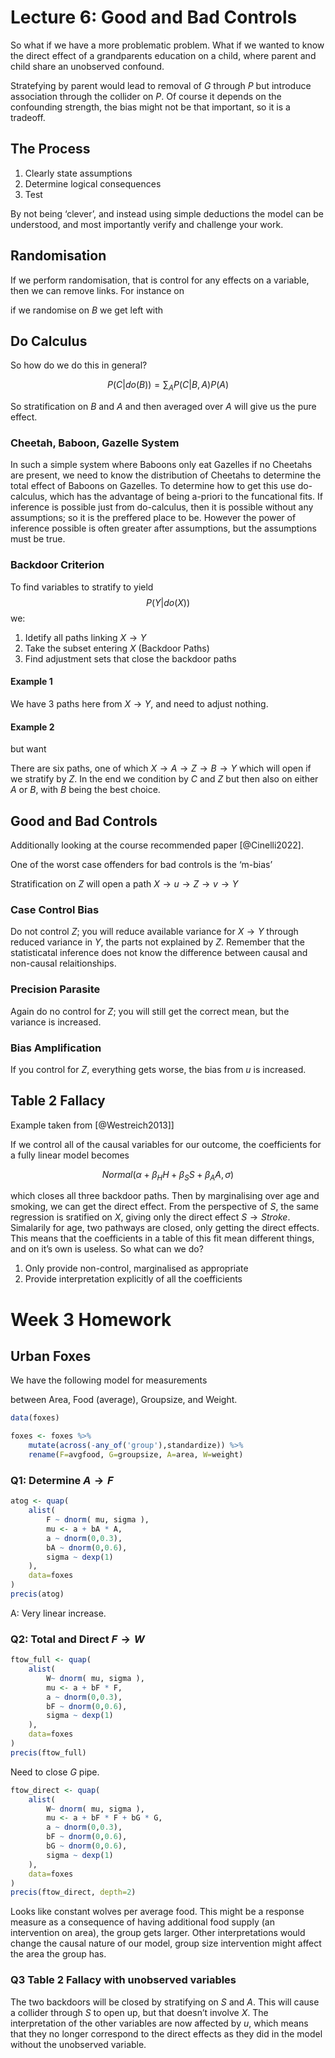 # Lecture 6: Good and Bad Controls

So what if we have a more problematic problem. What if we wanted to know the direct effect of a grandparents education on a child, where parent and child share an unobserved confound.


\begin{tikzcd}
G \arrow[r] \arrow[dr] & P \arrow[d] & U \arrow[l] \arrow[dl] \\
                       & C           &
\end{tikzcd}

Stratefying by parent would lead to removal of $G$ through $P$ but introduce association through the collider on $P$. Of course it depends on the confounding strength, the bias might not be that important, so it is a tradeoff.

## The Process

1. Clearly state assumptions
2. Determine logical consequences
3. Test

By not being 'clever', and instead using simple deductions the model can be understood, and most importantly verify and challenge your work.

## Randomisation

If we perform randomisation, that is control for any effects on a variable, then we can remove links. For instance on

\begin{tikzcd}
A \arrow[d] \arrow[dr] \\
B \arrow[r] & C
\end{tikzcd}

if we randomise on $B$ we get left with

\begin{tikzcd}
A \arrow[dr] \\
B \arrow[r] & C
\end{tikzcd}

## Do Calculus
So how do we do this in general?

$$ P(C|do(B)) = \sum_A P(C|B,A)P(A) $$

So stratification on $B$ and $A$ and then averaged over $A$ will give us the pure effect.

### Cheetah, Baboon, Gazelle System


\begin{tikzcd}
C \arrow[dr] \arrow[d] \\
B \arrow[r] & G
\end{tikzcd}

In such a simple system where Baboons only eat Gazelles if no Cheetahs are present, we need to know the distribution of Cheetahs to determine the total effect of Baboons on Gazelles. To determine how to get this use do-calculus, which has the advantage of being a-priori to the funcational fits. If inference is possible just from do-calculus, then it is possible without any assumptions; so it is the preffered place to be. However the power of inference possible is often greater after assumptions, but the assumptions must be true.

### Backdoor Criterion

To find variables to stratify to yield 
$$ P(Y|do(X)) $$
we:

1. Idetify all paths linking $X \to Y$
2. Take the subset entering $X$ (Backdoor Paths)
3. Find adjustment sets that close the backdoor paths

#### Example 1

\begin{tikzcd}
& Z \arrow[dr] \\
X \arrow[ur] \arrow[rr] \arrow[dr] && Y \arrow[dl] \\
& C
\end{tikzcd}

We have $3$ paths here from $X \to Y$, and need to adjust nothing.

#### Example 2

\begin{tikzcd}
A \arrow[d] \arrow[r] & Z \arrow[dl] \arrow[dr] & B \arrow[l] \arrow[d] \\
X \arrow[rr]  && Y \arrow[dl] \\
& C \arrow[ul]
\end{tikzcd}

but want
	
\begin{tikzcd}
A  \arrow[r] & Z  & B \arrow[l] \arrow[d] \\
X \arrow[ur] \arrow[rr]  && Y \arrow[dl] \\
& C
\end{tikzcd}

There are six paths, one of which $X \to A \to Z \to B \to Y$ which will open if we stratify by $Z$. In the end we condition by $C$ and $Z$ but then also on either $A$ or $B$, with $B$ being the best choice.

## Good and Bad Controls

Additionally looking at the course recommended paper [@Cinelli2022].

One of the worst case offenders for bad controls is the 'm-bias'

\begin{tikzcd}
u \arrow[d] \arrow[r] & Z & v \arrow[l] \arrow[d] \\
X \arrow[rr] && Y
\end{tikzcd}

Stratification on $Z$ will open a path $X \to u \to Z \to v \to Y$

### Case Control Bias

\begin{tikzcd}
X \arrow[r] & Y \arrow[r] & Z
\end{tikzcd}

Do not control $Z$; you will reduce available variance for $X \to Y$ through reduced variance in $Y$, the parts not explained by $Z$. Remember that the statisticatal inference does not know the difference between causal and non-causal relaitionships.

### Precision Parasite

\begin{tikzcd}
Z \arrow[r] & X \arrow[r] & Y
\end{tikzcd}

Again do no control for $Z$; you will still get the correct mean, but the variance is increased.

### Bias Amplification

\begin{tikzcd}
Z \arrow[d] & u \arrow[dl] \arrow[dr] \\
X \arrow[rr] && Y
\end{tikzcd}

If you control for $Z$, everything gets worse, the bias from $u$ is increased.

## Table 2 Fallacy

Example taken from [@Westreich2013]]

\begin{tikzcd}
Smoking \arrow[dr] \arrow[drrr] \\
& HIV \arrow[rr] && Stroke \\
Age \arrow[uu] \arrow[ur] \arrow[urrr]
\end{tikzcd}

If we control all of the causal variables for our outcome, the coefficients for a fully linear model becomes

$$ Normal(\alpha + \beta_{H} H + \beta_{S} S + \beta_A A, \sigma) $$

which closes all three backdoor paths. Then by marginalising over age and smoking, we can get the direct effect. From the perspective of $S$, the same regression is sratified on $X$, giving only the direct effect $S \to Stroke$. Simalarily for age, two pathways are closed, only getting the direct effects. This means that the coefficients in a table of this fit mean different things, and on it's own is useless. So what can we do?

1. Only provide non-control, marginalised as appropriate
2. Provide interpretation explicitly of all the coefficients

# Week 3 Homework

## Urban Foxes

We have the following model for measurements

\begin{tikzcd}
& A \arrow[dl] \\
F \arrow[rr] \arrow[dr] && G \arrow[dl] \\
& W
\end{tikzcd}

between Area, Food (average), Groupsize, and Weight.

```r
data(foxes)

foxes <- foxes %>% 
	mutate(across(-any_of('group'),standardize)) %>% 
	rename(F=avgfood, G=groupsize, A=area, W=weight)
```

### Q1: Determine $A \to F$

```r
atog <- quap(
	alist(
		F ~ dnorm( mu, sigma ),
		mu <- a + bA * A,
		a ~ dnorm(0,0.3),
		bA ~ dnorm(0,0.6),
		sigma ~ dexp(1)
	), 
	data=foxes
)
precis(atog)
```
A: Very linear increase.

### Q2: Total and Direct $F \to W$

```r
ftow_full <- quap(
	alist(
		W~ dnorm( mu, sigma ),
		mu <- a + bF * F,
		a ~ dnorm(0,0.3),
		bF ~ dnorm(0,0.6),
		sigma ~ dexp(1)
	), 
	data=foxes
)
precis(ftow_full)
```

Need to close $G$ pipe.
```r
ftow_direct <- quap(
	alist(
		W~ dnorm( mu, sigma ),
		mu <- a + bF * F + bG * G,
		a ~ dnorm(0,0.3),
		bF ~ dnorm(0,0.6),
		bG ~ dnorm(0,0.6),
		sigma ~ dexp(1)
	), 
	data=foxes
)
precis(ftow_direct, depth=2)
```

Looks like constant wolves per average food. This might be a response measure as a consequence of having additional food supply (an intervention on area), the group gets larger. Other interpretations would change the causal nature of our model, group size intervention might affect the area the group has.

### Q3 Table 2 Fallacy with unobserved variables

\begin{tikzcd}
S \arrow[dr] \arrow[drrr] &&& u \arrow[lll] \arrow[d] \\
& X \arrow[rr] && Y \\
A \arrow[uu] \arrow[ur] \arrow[urrr]
\end{tikzcd}

The two backdoors will be closed by stratifying on $S$ and $A$. This will cause a collider through $S$ to open up, but that doesn't involve $X$. The interpretation of the other variables are now affected by $u$, which means that they no longer correspond to the direct effects as they did in the model without the unobserved variable.
